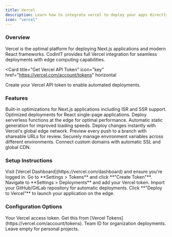 ```yaml
---
title: Vercel
description: Learn how to integrate vercel to deploy your apps directly from your desktop
icon: "vercel"
---
```


### Overview

Vercel is the optimal platform for deploying Next.js applications and modern React frameworks. CodinIT provides full Vercel integration for seamless deployments with edge computing capabilities.

<Card
  title="Get Vercel API Token"
  icon="key"
  href="https://vercel.com/account/tokens"
  horizontal
>
  Create your Vercel API token to enable automated deployments.
</Card>

### Features

<Expandable title="Framework Optimization">
  <CardGroup cols={2}>
    <Card title="Next.js Optimized" icon="nextjs">
      Built-in optimizations for Next.js applications including ISR and SSR support.
    </Card>
    <Card title="React SPAs" icon="react">
      Optimized deployments for React single-page applications.
    </Card>
    <Card title="Edge Functions" icon="cpu">
      Deploy serverless functions at the edge for optimal performance.
    </Card>
    <Card title="Static Generation" icon="bolt">
      Automatic static generation for improved loading speeds.
    </Card>
  </CardGroup>
</Expandable>

<Expandable title="Deployment Features">
  <CardGroup cols={2}>
    <Card title="Instant Deployments" icon="zap">
      Deploy changes instantly with Vercel's global edge network.
    </Card>
    <Card title="Preview Deployments" icon="eye">
      Preview every push to a branch with shareable URLs for review.
    </Card>
    <Card title="Environment Variables" icon="settings">
      Securely manage environment variables across different environments.
    </Card>
    <Card title="Custom Domains" icon="link">
      Connect custom domains with automatic SSL and global CDN.
    </Card>
  </CardGroup>
</Expandable>

### Setup Instructions

<Steps>
  <Step title="Connect Vercel Account">
    Visit [Vercel Dashboard](https://vercel.com/dashboard) and ensure you're logged in.
  </Step>

  <Step title="Create API Token">
    Go to **Settings > Tokens** and click **"Create Token"**.
  </Step>

  <Step title="Configure in CodinIT">
    Navigate to **Settings > Deployments** and add your Vercel token.
  </Step>

  <Step title="Connect Repository (Optional)">
    Import your GitHub/GitLab repository for automatic deployments.
  </Step>

  <Step title="Deploy Application">
    Click **"Deploy to Vercel"** to launch your application on the edge.
  </Step>
</Steps>

### Configuration Options

<ParamField name="VERCEL_ACCESS_TOKEN" type="string" required>
  Your Vercel access token. Get this from [Vercel Tokens](https://vercel.com/account/tokens).
</ParamField>

<ParamField name="VERCEL_TEAM_ID" type="string">
  Team ID for organization deployments. Leave empty for personal projects.
</ParamField>
